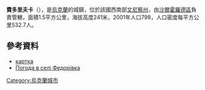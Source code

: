 {{coord|48|52|16|N|28|10|18|E|scale:30000|display=title}}

'''費多里夫卡'''（{{lang-uk|Федорівка}}），是[[烏克蘭|烏克蘭]]的城鎮，位於該國西南部[[文尼察州|文尼察州]]，由[[沙爾霍羅德區|沙爾霍羅德區]]負責管轄，面積1.5平方公里，海拔高度241米，2001年人口798，人口密度每平方公里532.7人。

==參考資料==
*[http://gska2.rada.gov.ua/pls/z7502/A005?rdat1=05.07.2010&rf7571=3484 картка]{{dead link|date=2018年4月 |bot=InternetArchiveBot |fix-attempted=yes }}
* [http://weather.in.ua/ua/vinnickaja/27107 Погода в селі Федорівка] {{Wayback|url=http://weather.in.ua/ua/vinnickaja/27107 |date=20111220071008 }}

{{Ukraine-geo-stub}}
[[Category:烏克蘭城市|Category:烏克蘭城市]]